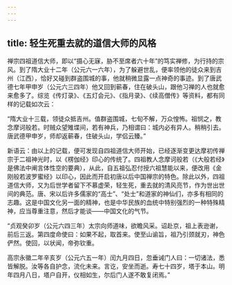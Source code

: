 ```yaml
---
---
---
```

title: 轻生死重去就的道信大师的风格
---




禅宗四祖道信大师，即以“摄心无寐，胁不至席者六十年”的笃实禅修，为行持的宗风。到了隋大业十二年（公元六一六年），为了躲避世乱，便率领他的徒众来到吉州（江西），恰好又碰到群盗围城的事，他就稍微显露一点神奇的事迹。到了唐武德七年甲申岁（公元六三四年）他又回到蕲春，住在破头山，跟他习禅的人也就愈来愈多了。综览《传灯录》、《五灯会元》、《指月录》、《续高僧传》等资料，都有同样的记载如次云：

“隋大业十三载，领徒众抵吉州。值群盗围城，七旬不解，万众惶怖。祖悯之，教念摩诃般若。时贼众望雉堞间，若有神兵，乃相谓曰：城内必有异人。稍稍引去。唐武德甲申岁，师却返蕲春，住破头山，学侣云臻。”

新语云：由以上的记载，便可发现自四祖道信大师开始，已经逐渐变更达摩初传禅宗于二祖神光时，以《楞伽经》印心的传统了。四祖教人念摩诃般若（《大般若经》是佛法中阐言体性空的要典），从此，自五祖弘忍付授六祖慧能以来，便改用《金刚般若波罗蜜经》以印心，因此而开启初唐以后中国禅宗的特色。除此以外，四祖道信大师，又为后世学者留下不慕虚荣，轻生死，重去就的清风亮节，作为世出世间的典范。唐、宋以后许多儒家的“高士”、“处士”和道家的神仙们，亦多有相同的志趣。这是中国文化另一面的精神，也是中华民族的血统中特别强烈的一种特殊精神，应当尊重注意，然后才能谈——中国文化的气节。

“贞观癸卯岁（公元六四三年）太宗向师道味，欲瞻风采。诏赴京，祖上表逊谢，前后三返。第四度命使曰：如果不起，取首来。使至山谕旨，祖乃引颈就刃，神色俨然。使回，以状闻，帝弥钦重。

高宗永徽二年辛亥岁（公元六五一年）闰九月四日，忽垂诫门人曰：一切诸法，悉皆解脱。汝等各自护念，流化未来。言讫，安坐而逝。寿七十四岁，塔于本山。明年四月八日，塔户自开，仪相如生，尔后门人遂不敢复闭焉。”